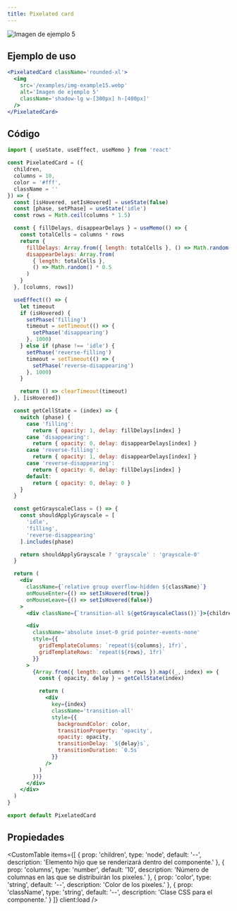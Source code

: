 ```yaml
---
title: Pixelated card
---
```



<div className='flex items-center justify-center mx-auto not-prose'>
  <Alert
    title='Pista'
    content='Coloca el cursor sobre la imagen para ver el efecto de pixelado 🖼️.'
    type='default'
    styleVariant='bordered'
    client:load
  />
</div>

<div className='flex items-center justify-center mt-10 mb-20 not-prose'>
  <div className='flex items-center justify-center'>
    <PixelatedCard className='rounded-xl' client:load>
      <img
        src='/examples/img-example15.webp'
        alt='Imagen de ejemplo 5'
        className='shadow-lg w-[300px] h-[400px]'
      />
    </PixelatedCard>
  </div>
</div>

## Ejemplo de uso

<CodeBlock client:load>

```jsx
<PixelatedCard className='rounded-xl'>
  <img
    src='/examples/img-example15.webp'
    alt='Imagen de ejemplo 5'
    className='shadow-lg w-[300px] h-[400px]'
  />
</PixelatedCard>
```

</CodeBlock>

## Código

<CodeBlock client:load>

```jsx
import { useState, useEffect, useMemo } from 'react'

const PixelatedCard = ({
  children,
  columns = 10,
  color = '#fff',
  className = ''
}) => {
  const [isHovered, setIsHovered] = useState(false)
  const [phase, setPhase] = useState('idle')
  const rows = Math.ceil(columns * 1.5)

  const { fillDelays, disappearDelays } = useMemo(() => {
    const totalCells = columns * rows
    return {
      fillDelays: Array.from({ length: totalCells }, () => Math.random() * 0.5),
      disappearDelays: Array.from(
        { length: totalCells },
        () => Math.random() * 0.5
      )
    }
  }, [columns, rows])

  useEffect(() => {
    let timeout
    if (isHovered) {
      setPhase('filling')
      timeout = setTimeout(() => {
        setPhase('disappearing')
      }, 1000)
    } else if (phase !== 'idle') {
      setPhase('reverse-filling')
      timeout = setTimeout(() => {
        setPhase('reverse-disappearing')
      }, 1000)
    }

    return () => clearTimeout(timeout)
  }, [isHovered])

  const getCellState = (index) => {
    switch (phase) {
      case 'filling':
        return { opacity: 1, delay: fillDelays[index] }
      case 'disappearing':
        return { opacity: 0, delay: disappearDelays[index] }
      case 'reverse-filling':
        return { opacity: 1, delay: disappearDelays[index] }
      case 'reverse-disappearing':
        return { opacity: 0, delay: fillDelays[index] }
      default:
        return { opacity: 0, delay: 0 }
    }
  }

  const getGrayscaleClass = () => {
    const shouldApplyGrayscale = [
      'idle',
      'filling',
      'reverse-disappearing'
    ].includes(phase)

    return shouldApplyGrayscale ? 'grayscale' : 'grayscale-0'
  }

  return (
    <div
      className={`relative group overflow-hidden ${className}`}
      onMouseEnter={() => setIsHovered(true)}
      onMouseLeave={() => setIsHovered(false)}
    >
      <div className={`transition-all ${getGrayscaleClass()}`}>{children}</div>

      <div
        className='absolute inset-0 grid pointer-events-none'
        style={{
          gridTemplateColumns: `repeat(${columns}, 1fr)`,
          gridTemplateRows: `repeat(${rows}, 1fr)`
        }}
      >
        {Array.from({ length: columns * rows }).map((_, index) => {
          const { opacity, delay } = getCellState(index)

          return (
            <div
              key={index}
              className='transition-all'
              style={{
                backgroundColor: color,
                transitionProperty: 'opacity',
                opacity: opacity,
                transitionDelay: `${delay}s`,
                transitionDuration: `0.5s`
              }}
            />
          )
        })}
      </div>
    </div>
  )
}

export default PixelatedCard
```

</CodeBlock>

## Propiedades

<CustomTable
  items={[
    {
      prop: 'children',
      type: 'node',
      default: '--',
      description: 'Elemento hijo que se renderizará dentro del componente.'
    },
    {
      prop: 'columns',
      type: 'number',
      default: '10',
      description: 'Número de columnas en las que se distribuirán los pixeles.'
    },
    {
      prop: 'color',
      type: 'string',
      default: '--',
      description: 'Color de los pixeles.'
    },
    {
      prop: 'className',
      type: 'string',
      default: '--',
      description: 'Clase CSS para el componente.'
    }
  ]}
  client:load
/>
